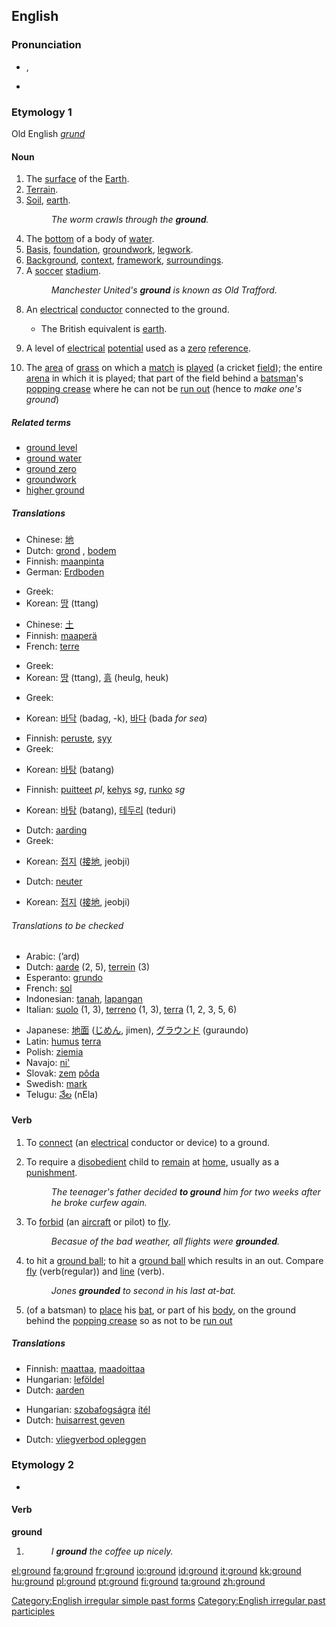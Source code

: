 ==English==

{{rank|followed|fear|evening|428|ground|understand|fine|law}}

===Pronunciation===
*{{IPA|/'gɹaʊnd/}}, {{SAMPA|/"graUnd/}}
*{{audio|en-us-ground.ogg|Audio (US)}}

===Etymology 1===
Old English ''[[grund]]''

====Noun====
{{en-noun}}

# The [[surface]] of the [[Earth]].
# [[terrain|Terrain]].
# [[soil|Soil]], [[earth]].
#:''The worm crawls through the '''ground'''.''
# The [[bottom]] of a body of [[water]].
# [[basis|Basis]], [[foundation]], [[groundwork]], [[legwork]].
# [[background|Background]], [[context]], [[framework]], [[surrounding]]s.  
# A [[soccer]] [[stadium]].
#:''Manchester United's '''ground''' is known as Old Trafford.''
# {{US}} An [[electrical]] [[conductor]] connected to the ground.  
#*The British equivalent is [[earth]].
# {{US}} A level of [[electrical]] [[potential]] used as a [[zero]] [[reference]].
# {{cricket}} The [[area]] of [[grass]] on which a [[match]] is [[played]] (a cricket [[field]]); the entire [[arena]] in which it is played; that part of the field behind a [[batsman]]'s [[popping crease]] where he can not be [[run out]] (hence to ''make one's ground'')

=====Related terms=====
*[[ground level]]
*[[ground water]]
*[[ground zero]]
*[[groundwork]]
*[[higher ground]]

=====Translations=====
{{trans-top|The surface of the Earth}}
*Chinese: [[地]]
*Dutch: [[grond]] {{m}}, [[bodem]] {{m}}
*Finnish: [[maanpinta]]
*German: [[Erdboden]] {{m}}
{{trans-mid}}
*Greek: {{t-|el|έδαφος|n}}
*Korean: [[땅]] (ttang)

{{trans-bottom}}

{{trans-top|Soil, earth}}
*Chinese: [[土]]
*Finnish: [[maaperä]]
*French: [[terre]] {{f}}
{{trans-mid}}
*Greek: {{t-|el|έδαφος|n}}
*Korean: [[땅]] (ttang), [[흙]] (heulg, heuk) 
{{trans-bottom}}

{{trans-top|The bottom of a body of water}}
*Greek: {{t|el|βυθός|m}}
{{trans-mid}}
*Korean: [[바닥]] (badag, -k), [[바다]] (bada ''for sea'')
{{trans-bottom}}

{{trans-top|Basis, foundation, groundwork}}
*Finnish: [[peruste]], [[syy]]
*Greek: {{t-|el|έδαφος|n}}
{{trans-mid}}
*Korean: [[바탕]] (batang)
{{trans-bottom}}

{{trans-top|Background, context, framework, surroundings}}
*Finnish: [[puitteet]] ''pl'', [[kehys]] ''sg'', [[runko]] ''sg''
{{trans-mid}}
*Korean: [[바탕]] (batang), [[테두리]] (teduri) 
{{trans-bottom}}

{{trans-top|Electrical conductor connected to point of zero potential}}
*Dutch: [[aarding]] {{f}}
*Greek: {{t|el|γείωση|f}}
{{trans-mid}}
*Korean: [[접지]] ([[接]][[地]], jeobji)
{{trans-bottom}}

{{trans-top|Electrical point of zero potential}}
*Dutch: [[neuter]] {{m}}
{{trans-mid}}
*Korean: [[접지]] ([[接]][[地]], jeobji)
{{trans-bottom}}

======Translations to be checked======
{{trans-top|Translations to be checked}}
*Arabic: {{ARchar|[[ارض|أرض]]}} (’arḍ) {{f}}
*Dutch: [[aarde]] {{f}} (2, 5), [[terrein]] {{n}} (3)
*Esperanto: [[grundo]]
*French: [[sol]] {{m}}
*Indonesian: [[tanah]], [[lapang|lapangan]]
*Italian: [[suolo]] {{m}} (1, 3), [[terreno]] {{m}} (1, 3), [[terra]] {{f}} (1, 2, 3, 5, 6)
{{trans-mid}}
*Japanese: [[地面]] ([[じめん]], jimen), [[グラウンド]] (guraundo)
*Latin: [[humus]] {{f}} [[terra]] {{f}}
*Polish: [[ziemia]] {{f}}
*Navajo: [[ni']]
*Slovak: [[zem]] [[pôda]]
*Swedish: [[mark]]
*Telugu: [[నేల]] (nEla)
{{trans-bottom}}

====Verb====
{{en-verb}}

# To [[connect]] (an [[electrical]] conductor or device) to a ground.
# {{transitive}} To require a [[disobedient]] child to [[remain]] at [[home]], usually as a [[punishment]].
#: ''The teenager's father decided '''to ground''' him for two weeks after he broke curfew again.''
# {{transitive}} To [[forbid]] (an [[aircraft]] or pilot) to [[fly]].
#: ''Becasue of the bad weather, all flights were '''grounded'''.''
# {{baseball}} to hit a [[ground ball]]; to hit a [[ground ball]] which results in an out.  Compare [[fly]] (verb(regular)) and [[line]] (verb).
#: ''Jones '''grounded''' to second in his last at-bat.''
# {{cricket}} (of a batsman) to [[place]] his [[bat]], or part of his [[body]], on the ground behind the [[popping crease]] so as not to be [[run out]]

=====Translations=====
{{trans-top|To connect an electrical conductor}}
*Finnish: [[maattaa]], [[maadoittaa]]
*Hungarian: [[leföldel]]
*Dutch: [[aarden]]
{{trans-mid}}
{{trans-bottom}}

{{trans-top|To require a child to remain at home}}
*Hungarian: [[szobafogság]]ra [[ítél]]
*Dutch: [[huisarrest geven]]
{{trans-mid}}
{{trans-bottom}}

{{trans-top|To forbid an aircraft or pilot to fly}}
*Dutch: [[vliegverbod opleggen]]
{{trans-mid}}
{{trans-bottom}}

===Etymology 2===
*{{inflected form of|grind}}

====Verb====
'''ground'''

# {{past of|[[grind]]}}
#:''I '''ground''' the coffee up nicely.''

[[Category:English irregular simple past forms]]
[[Category:English irregular past participles]]

<!--this belongs on the page for "grind"=====Translations to be checked=====
{{checktrans}}
*Dutch: [[maalde]], [[maalden]], [[gemalen]]
*French: [[moulu]]
*Igbo:[[ala]]-->

[[el:ground]]
[[fa:ground]]
[[fr:ground]]
[[io:ground]]
[[id:ground]]
[[it:ground]]
[[kk:ground]]
[[hu:ground]]
[[pl:ground]]
[[pt:ground]]
[[fi:ground]]
[[ta:ground]]
[[zh:ground]]
